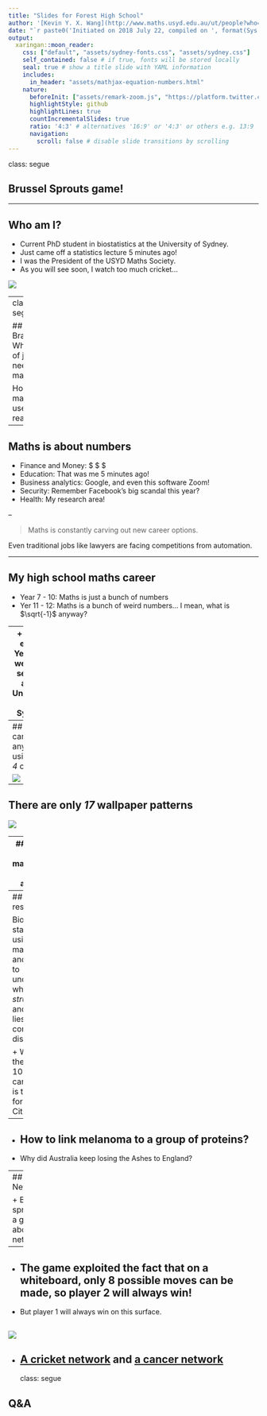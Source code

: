 ```yaml
---
title: "Slides for Forest High School"
author: '[Kevin Y. X. Wang](http://www.maths.usyd.edu.au/ut/people?who=KY_Wang&sms=y)'
date: "`r paste0('Initiated on 2018 July 22, compiled on ', format(Sys.time(), '%Y %b %d'))`"
output:
  xaringan::moon_reader:
    css: ["default", "assets/sydney-fonts.css", "assets/sydney.css"]
    self_contained: false # if true, fonts will be stored locally
    seal: true # show a title slide with YAML information
    includes:
      in_header: "assets/mathjax-equation-numbers.html"
    nature:
      beforeInit: ["assets/remark-zoom.js", "https://platform.twitter.com/widgets.js"]
      highlightStyle: github
      highlightLines: true
      countIncrementalSlides: true
      ratio: '4:3' # alternatives '16:9' or '4:3' or others e.g. 13:9
      navigation:
        scroll: false # disable slide transitions by scrolling
---
```

class: segue

## Brussel Sprouts game!

---

## Who am I?

+ Current PhD student in biostatistics at the University of Sydney.
+ Just came off a statistics lecture 5 minutes ago!
+ I was the President of the USYD Maths Society.
+ As you will see soon, I watch too much cricket...

![](slidesImage/officeCricket.jpg)

---
class: segue

## Brainstorm: What sorts of jobs need maths?

How is maths used in the real world? 

---

## Maths is about numbers

+ Finance and Money: $ $ $
+ Education: That was me 5 minutes ago!
+ Business analytics: Google, and even this software Zoom!
+ Security: Remember Facebook's big scandal this year?
+ Health: My research area!


--


<blockquote>
Maths is constantly carving out new career options. 
</blockquote>

Even traditional jobs like lawyers are facing competitions from automation. 

---

## My high school maths career

+ Year 7 - 10: Maths is just a bunch of numbers
+ Yer 11 - 12: Maths is a bunch of weird numbers... I mean, what is $\sqrt{-1}$ anyway?

--
+ At the end of Year 12, I went to a seminar at the University of Sydney:

<blockquote>
Mathematics is about revealing crazy structures and patterns of the universe. 
</blockquote>

<blockquote>
It is about looking at a donut and realise that is is not a pancake!
</blockquote>

+ I signed up for a maths degree at USYD, then a Honours degree, and now a PhD.


<!-- ## The largest area you can enclose using a string is a circle -->
<!-- ![](slidesImage/dido.PNG) -->
<!-- --- -->
<!-- ## There are only *5* polyhedrons with regular polygons as faces -->
<!-- ![](slidesImage/platonic.jpg) -->
<!-- --- -->
---
## You can colour any map using only *4* colours

![](slidesImage/4colours.png)
---
## There are only *17* wallpaper patterns
![](slidesImage/wallpaper.gif)

<!-- ## There is a 50% chance that *2 out of 23* randomly selected people has the same birthday -->
<!-- ![](slidesImage/birthday.jpg) -->
<!-- --- -->
<!-- ## You can have a solution formula for quadratic equation: $a x^2 + bx + c = 0$ -->

<!-- -- -->

<!-- + The solution is $x=\frac{-b\pm\sqrt{b^2-4ac}}{2a}$. -->

<!-- -- -->

<!-- + Also, there is a formula for a cubic, $ax^3 + bx^2 + cx + d = 0$ equation: -->
<!-- ![](slidesImage/cubic.svg) -->

<!-- --- -->

<!-- ## Even a quartic equation: $ax^4 + bx^3 + cx^2 + dx + e = 0$ -->

<!-- .scroll-output[ -->
<!-- ![](slidesImage/quartic.svg)  -->
<!-- ] -->

<!-- --- -->
<!-- ## But no such solution exist for a quintic equation! -->

<!-- .content-box-blue[ -->
<!-- Think of all the formulas you can construct, **NOT A SINGLE ONE** of those equations can solve $ax^5 + bx^4 + cx^3 + dx^2 + ex +f = 0$.  -->
<!-- ] -->

<!-- --- -->


---
## So what is this mathematics thing anyway?

+ Mathematics is about **structures** and **patterns** of the Universe!
+ Mathematics is **a language** to describe these weird and wonderful things!
+ The greatest power of a mathematician is that it can take something completely innocently weird, understand what makes it weird and special, and test out if this weird property can be used to do something else, like understanding cancer! 
---
## My research

Bio-statistics: using mathematics and statistics to understand what *structures* and *patterns* lies in complex diseases: 

+ Which of the available 10 anti-cancer drugs is the best for John Citizen?

--

+ How to link melanoma to a group of proteins?
--

+ Why did Australia keep losing the Ashes to England? 

---
## Networks 

+ Brussel sprouts is a game about networks! 

--

+ The game exploited the fact that on a whiteboard, only 8 possible moves can be made, so player 2 will always win! 
--

+ But player 1 will always win on this surface. 

![](slidesImage/RomanSurface.gif)
--

+ [A cricket network](ausEngNetwork_01_Sep_2018.html) and [a cancer network](http://shiny.maths.usyd.edu.au/PACMEN/)
---
class: segue

## Q&A